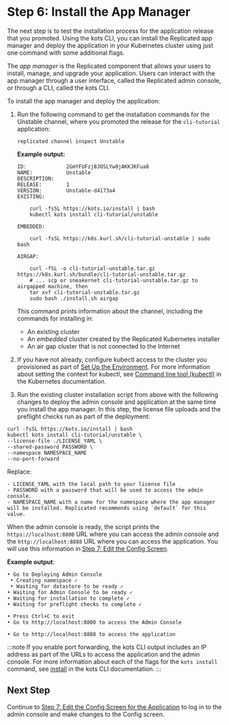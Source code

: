 # Step 6: Install the App Manager

The next step is to test the installation process for the application release that you promoted. Using the kots CLI, you can install the Replicated app manager and deploy the application in your Kubernetes cluster using just one command with some additional flags.

The _app manager_ is the Replicated component that allows your users to install, manage, and upgrade your application. Users can interact with the app manager through a user interface, called the Replicated admin console, or through a CLI, called the kots CLI.

To install the app manager and deploy the application:

1. Run the following command to get the installation commands for the Unstable channel, where you promoted the release for the `cli-tutorial` application:

    ```
    replicated channel inspect Unstable
    ```

    **Example output:**

    ```
    ID:             2GmYFUFzj8JOSLYw0jAKKJKFua8
    NAME:           Unstable
    DESCRIPTION:
    RELEASE:        1
    VERSION:        Unstable-d4173a4
    EXISTING:

        curl -fsSL https://kots.io/install | bash
        kubectl kots install cli-tutorial/unstable

    EMBEDDED:

        curl -fsSL https://k8s.kurl.sh/cli-tutorial-unstable | sudo bash

    AIRGAP:

        curl -fSL -o cli-tutorial-unstable.tar.gz https://k8s.kurl.sh/bundle/cli-tutorial-unstable.tar.gz
        # ... scp or sneakernet cli-tutorial-unstable.tar.gz to airgapped machine, then
        tar xvf cli-tutorial-unstable.tar.gz
        sudo bash ./install.sh airgap
    ```
    This command prints information about the channel, including the commands for installing in:
    * An existing cluster
    * An _embedded_ cluster created by the Replicated Kubernetes installer
    * An air gap cluster that is not connected to the Internet

1. If you have not already, configure kubectl access to the cluster you provisioned as part of [Set Up the Environment](tutorial-cli-setup#set-up-the-environment). For more information about setting the context for kubectl, see [Command line tool (kubectl)](https://kubernetes.io/docs/reference/kubectl/) in the Kubernetes documentation.

1. Run the existing cluster installation script from above with the following changes to deploy the admin console and application at the same time you install the app manager. In this step, the license file uploads and the preflight checks run as part of the deployment:

  ```
  curl -fsSL https://kots.io/install | bash
  kubectl kots install cli-tutorial/unstable \
  --license-file ./LICENSE_YAML \
  --shared-password PASSWORD \
  --namespace NAMESPACE_NAME
  --no-port-forward
  ```

  Replace:

    - LICENSE_YAML with the local path to your license file
    - PASSWORD with a password that will be used to access the admin console.
    - NAMESPACE_NAME with a name for the namespace where the app manager will be installed. Replicated recommends using `default` for this value.

  When the admin console is ready, the script prints the `https://localhost:8800` URL where you can access the admin console and the `http://localhost:8888` URL where you can access the application. You will use this information in [Step 7: Edit the Config Screen](tutorial-cli-app-deploy).

   **Example output**:

   ```
  • Go to Deploying Admin Console
    • Creating namespace ✓
    • Waiting for datastore to be ready ✓
  • Waiting for Admin Console to be ready ✓
  • Waiting for installation to complete ✓
  • Waiting for preflight checks to complete ✓

  • Press Ctrl+C to exit
  • Go to http://localhost:8800 to access the Admin Console

  • Go to http://localhost:8888 to access the application
   ```

 :::note
 If you enable port forwarding, the kots CLI output includes an IP address as part of the URLs to access the application and the admin console. For more information about each of the flags for the `kots install` command, see [install](/reference/kots-cli-install) in the kots CLI documentation.
 :::

## Next Step

Continue to [Step 7: Edit the Config Screen for the Application](tutorial-cli-deploy-app) to log in to the admin console and make changes to the Config screen.
